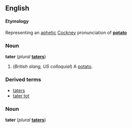==English==
====Etymology====
Representing an [[aphetic]] [[Cockney]] pronunciation of '''[[potato]]'''

===Noun===
'''tater''' (''plural'' '''[[taters]]''')

#(''British slang, US colloquial'') A [[potato]].

===Derived terms===
*[[taters]]<!--adjective-->
*[[tater tot]]

===Noun===
'''tater''' (''plural'' '''[[taters]]''')

<!--something to do with (American) football?-->